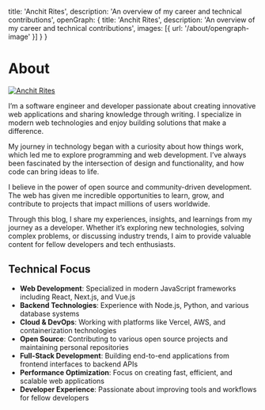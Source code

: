 

  title: 'Anchit Rites',
  description: 'An overview of my career and technical contributions',
  openGraph: {
    title: 'Anchit Rites',
    description: 'An overview of my career and technical contributions',
    images: [{ url: '/about/opengraph-image' }]
  }
}

# About

<a href="https://x.com/anchitrites" target="_blank">
  <Image
    src={anchitPhoto}
    alt="Anchit Rites"
    className="rounded-full bg-gray-100 block mt-2 mb-5 mx-auto sm:float-right sm:ml-5 sm:mb-5 grayscale hover:grayscale-0"
    unoptimized
    width={160}
    height={160}
    priority
  />
</a>

I&rsquo;m a software engineer and developer passionate about creating innovative web applications and sharing knowledge through writing. I specialize in modern web technologies and enjoy building solutions that make a difference.

My journey in technology began with a curiosity about how things work, which led me to explore programming and web development. I&rsquo;ve always been fascinated by the intersection of design and functionality, and how code can bring ideas to life.

I believe in the power of open source and community-driven development. The web has given me incredible opportunities to learn, grow, and contribute to projects that impact millions of users worldwide.

Through this blog, I share my experiences, insights, and learnings from my journey as a developer. Whether it&rsquo;s exploring new technologies, solving complex problems, or discussing industry trends, I aim to provide valuable content for fellow developers and tech enthusiasts.

## Technical Focus

- **Web Development**: Specialized in modern JavaScript frameworks including React, Next.js, and Vue.js
- **Backend Technologies**: Experience with Node.js, Python, and various database systems
- **Cloud & DevOps**: Working with platforms like Vercel, AWS, and containerization technologies
- **Open Source**: Contributing to various open source projects and maintaining personal repositories
- **Full-Stack Development**: Building end-to-end applications from frontend interfaces to backend APIs
- **Performance Optimization**: Focus on creating fast, efficient, and scalable web applications
- **Developer Experience**: Passionate about improving tools and workflows for fellow developers
